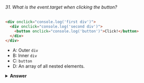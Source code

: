 ###### 31. What is the event.target when clicking the button?

```html
<div onclick="console.log('first div')">
  <div onclick="console.log('second div')">
    <button onclick="console.log('button')">Click!</button>
  </div>
</div>
```

- A: Outer `div`
- B: Inner `div`
- C: `button`
- D: An array of all nested elements.

<details>
<summary>
<b>Answer</b>
</summary>

#### Answer: C

The deepest nested element that caused the event is the target of the event. You can stop bubbling by `event.stopPropagation`

</details>
